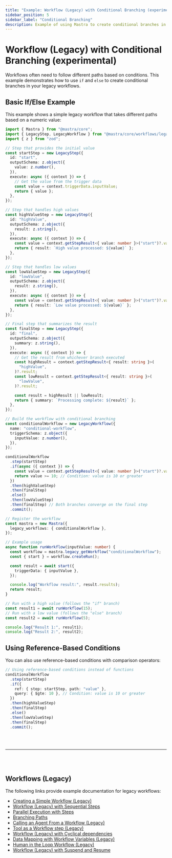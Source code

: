 ```yaml
---
title: "Example: Workflow (Legacy) with Conditional Branching (experimental) | Workflows (Legacy) | Mastra Docs"
sidebar_position: 5
sidebar_label: "Conditional Branching"
description: Example of using Mastra to create conditional branches in legacy workflows using if/else statements.
---
```



# Workflow (Legacy) with Conditional Branching (experimental)

Workflows often need to follow different paths based on conditions. This example demonstrates how to use `if` and `else` to create conditional branches in your legacy workflows.

## Basic If/Else Example

This example shows a simple legacy workflow that takes different paths based on a numeric value:

```ts showLineNumbers copy
import { Mastra } from "@mastra/core";
import { LegacyStep, LegacyWorkflow } from "@mastra/core/workflows/legacy";
import { z } from "zod";

// Step that provides the initial value
const startStep = new LegacyStep({
  id: "start",
  outputSchema: z.object({
    value: z.number(),
  }),
  execute: async ({ context }) => {
    // Get the value from the trigger data
    const value = context.triggerData.inputValue;
    return { value };
  },
});

// Step that handles high values
const highValueStep = new LegacyStep({
  id: "highValue",
  outputSchema: z.object({
    result: z.string(),
  }),
  execute: async ({ context }) => {
    const value = context.getStepResult<{ value: number }>("start")?.value;
    return { result: `High value processed: ${value}` };
  },
});

// Step that handles low values
const lowValueStep = new LegacyStep({
  id: "lowValue",
  outputSchema: z.object({
    result: z.string(),
  }),
  execute: async ({ context }) => {
    const value = context.getStepResult<{ value: number }>("start")?.value;
    return { result: `Low value processed: ${value}` };
  },
});

// Final step that summarizes the result
const finalStep = new LegacyStep({
  id: "final",
  outputSchema: z.object({
    summary: z.string(),
  }),
  execute: async ({ context }) => {
    // Get the result from whichever branch executed
    const highResult = context.getStepResult<{ result: string }>(
      "highValue",
    )?.result;
    const lowResult = context.getStepResult<{ result: string }>(
      "lowValue",
    )?.result;

    const result = highResult || lowResult;
    return { summary: `Processing complete: ${result}` };
  },
});

// Build the workflow with conditional branching
const conditionalWorkflow = new LegacyWorkflow({
  name: "conditional-workflow",
  triggerSchema: z.object({
    inputValue: z.number(),
  }),
});

conditionalWorkflow
  .step(startStep)
  .if(async ({ context }) => {
    const value = context.getStepResult<{ value: number }>("start")?.value ?? 0;
    return value >= 10; // Condition: value is 10 or greater
  })
  .then(highValueStep)
  .then(finalStep)
  .else()
  .then(lowValueStep)
  .then(finalStep) // Both branches converge on the final step
  .commit();

// Register the workflow
const mastra = new Mastra({
  legacy_workflows: { conditionalWorkflow },
});

// Example usage
async function runWorkflow(inputValue: number) {
  const workflow = mastra.legacy_getWorkflow("conditionalWorkflow");
  const { start } = workflow.createRun();

  const result = await start({
    triggerData: { inputValue },
  });

  console.log("Workflow result:", result.results);
  return result;
}

// Run with a high value (follows the "if" branch)
const result1 = await runWorkflow(15);
// Run with a low value (follows the "else" branch)
const result2 = await runWorkflow(5);

console.log("Result 1:", result1);
console.log("Result 2:", result2);
```

## Using Reference-Based Conditions

You can also use reference-based conditions with comparison operators:

```ts showLineNumbers copy
// Using reference-based conditions instead of functions
conditionalWorkflow
  .step(startStep)
  .if({
    ref: { step: startStep, path: "value" },
    query: { $gte: 10 }, // Condition: value is 10 or greater
  })
  .then(highValueStep)
  .then(finalStep)
  .else()
  .then(lowValueStep)
  .then(finalStep)
  .commit();
```

<br />
<br />
<hr className="dark:border-[#404040] border-gray-300" />
<br />
<br />
<GithubLink
  link={
    "https://github.com/mastra-ai/mastra/blob/main/examples/basics/workflows-legacy/conditional-branching"
  }
/>

## Workflows (Legacy)

The following links provide example documentation for legacy workflows:

- [Creating a Simple Workflow (Legacy)](/examples/workflows_legacy/creating-a-workflow)
- [Workflow (Legacy) with Sequential Steps](/examples/workflows_legacy/sequential-steps)
- [Parallel Execution with Steps](/examples/workflows_legacy/parallel-steps)
- [Branching Paths](/examples/workflows_legacy/branching-paths)
- [Calling an Agent From a Workflow (Legacy)](/examples/workflows_legacy/calling-agent)
- [Tool as a Workflow step (Legacy)](/examples/workflows_legacy/using-a-tool-as-a-step)
- [Workflow (Legacy) with Cyclical dependencies](/examples/workflows_legacy/cyclical-dependencies)
- [Data Mapping with Workflow Variables (Legacy)](/examples/workflows_legacy/workflow-variables)
- [Human in the Loop Workflow (Legacy)](/examples/workflows_legacy/human-in-the-loop)
- [Workflow (Legacy) with Suspend and Resume](/examples/workflows_legacy/suspend-and-resume)
